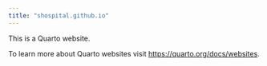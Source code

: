 ```yaml
---
title: "shospital.github.io"
---
```


This is a Quarto website.

To learn more about Quarto websites visit <https://quarto.org/docs/websites>.
